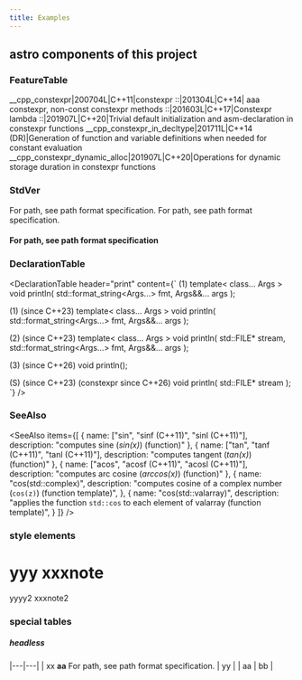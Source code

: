 ```yaml
---
title: Examples
---
```


## astro components of this project 


### FeatureTable

<FeatureTable>
__cpp_constexpr|200704L|C++11|constexpr
::|201304L|C++14| <StdVer inline since="99">aaa</StdVer> constexpr, non-const constexpr methods  
::|201603L|C++17|<note>Constexpr</note> lambda
::|201907L|C++20|Trivial default initialization and asm-declaration in constexpr functions
__cpp_constexpr_in_decltype|201711L|C++14 (DR)|Generation of function and variable definitions when needed for constant evaluation
__cpp_constexpr_dynamic_alloc|201907L|C++20|Operations for dynamic storage duration in constexpr functions
</FeatureTable>


### StdVer

<StdVer since="26">
For path, see path format specification.
</StdVer>

<StdVer until="11">
For path, see path format specification.
</StdVer>

#### For path, see <StdVer since="26" inline>path format specification</StdVer>

### DeclarationTable

<DeclarationTable header="print" content={`
(1)
template< class... Args >
void println( std::format_string<Args...> fmt, Args&&... args );

(1) (since C++23)
template< class... Args >
void println( std::format_string<Args...> fmt, Args&&... args );

(2) (since C++23)
template< class... Args >
void println( std::FILE* stream,
              std::format_string<Args...> fmt, Args&&... args );

(3) (since C++26)
void println();

(S) (since C++23) (constexpr since C++26) 
void println( std::FILE* stream );
`} />

### SeeAlso

<SeeAlso 
  items={[
    {
      name: ["sin", "sinf <note>(C++11)</note>", "sinl <note>(C++11)</note>"],
      description: "computes sine (<em>sin(x)</em>) <note>(function)</note>"
    },
    {
      name: ["tan", "tanf <note>(C++11)</note>", "tanl <note>(C++11)</note>"],
      description: "computes tangent (<em>tan(x)</em>) <note>(function)</note>"
    },
    {
      name: ["acos", "acosf <note>(C++11)</note>", "acosl <note>(C++11)</note>"],
      description: "computes arc cosine (<em>arccos(x)</em>) <note>(function)</note>"
    },
    {
      name: "cos(std::complex)",
      description: "computes cosine of a complex number (<code>cos(z)</code>) <note>(function template)</note>",
    },
    {
      name: "cos(std::valarray)",
      description: "applies the function <code>std::cos</code> to each element of valarray <note>(function template)</note>",
    }
  ]}
/>



### style elements

# yyy <note>xxxnote</note>

yyyy2 <note>xxxnote2</note>

### special tables

##### headless

|---|---|
| xx <b>aa</b> <StdVer inline until="11">For path, see path format specification.</StdVer> | yy |
| aa | bb |
